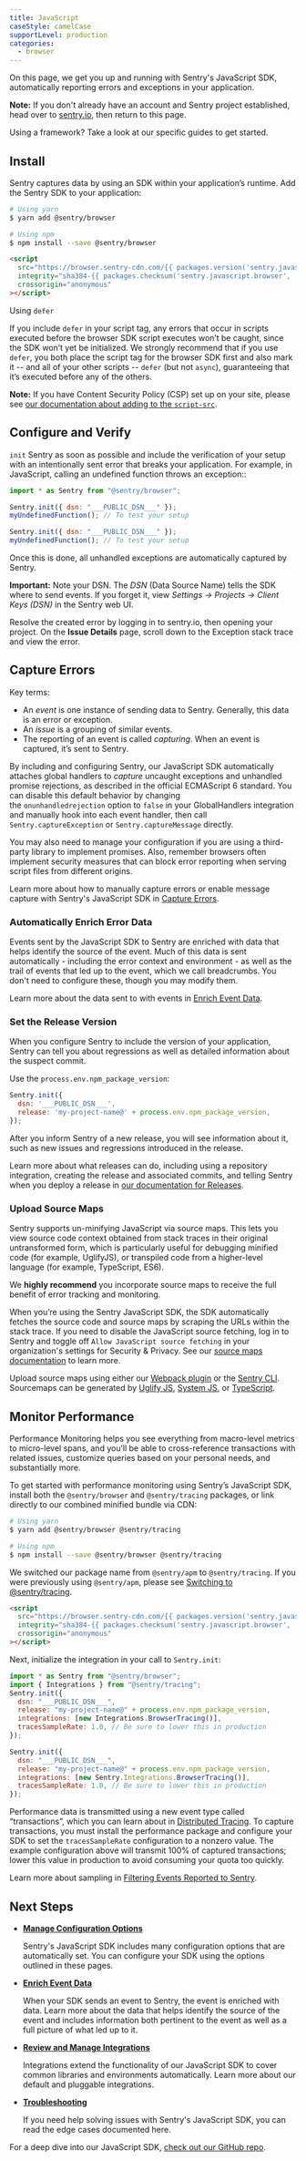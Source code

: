 ```yaml
---
title: JavaScript
caseStyle: camelCase
supportLevel: production
categories:
  - browser
---
```


On this page, we get you up and running with Sentry's JavaScript SDK, automatically reporting errors and exceptions in your application.

**Note:** If you don't already have an account and Sentry project established, head over to [sentry.io](https://sentry.io/signup/), then return to this page.

Using a framework? Take a look at our specific guides to get started.

<GuideGrid platform="javascript" />

## Install

Sentry captures data by using an SDK within your application’s runtime. Add the Sentry SDK to your application:

```bash {tabTitle: ESM}
# Using yarn
$ yarn add @sentry/browser

# Using npm
$ npm install --save @sentry/browser
```

```html {tabTitle: CDN}
<script
  src="https://browser.sentry-cdn.com/{{ packages.version('sentry.javascript.browser') }}/bundle.min.js"
  integrity="sha384-{{ packages.checksum('sentry.javascript.browser', 'bundle.min.js', 'sha384-base64') }}"
  crossorigin="anonymous"
></script>
```
<Alert>
<markdown>

Using `defer`

If you include `defer` in your script tag, any errors that occur in scripts executed before the browser SDK script executes won’t be caught, since the SDK won’t yet be initialized. We strongly recommend that if you use `defer`, you both place the script tag for the browser SDK first and also mark it -- and all of your other scripts -- `defer` (but not `async`), guaranteeing that it’s executed before any of the others.

</markdown>
</Alert>

**Note:** If you have Content Security Policy (CSP) set up on your site, please see [our documentation about adding to the `script-src`](/platforms/javascript/common/troubleshooting/).

## Configure and Verify

`init` Sentry as soon as possible and include the verification of your setup with an intentionally sent error that breaks your application. For example, in JavaScript, calling an undefined function throws an exception::

```javascript {tabTitle: ESM}
import * as Sentry from "@sentry/browser";

Sentry.init({ dsn: "___PUBLIC_DSN___" });
myUndefinedFunction(); // To test your setup
```

```javascript {tabTitle: CDN}
Sentry.init({ dsn: "___PUBLIC_DSN___" });
myUndefinedFunction(); // To test your setup
```

Once this is done, all unhandled exceptions are automatically captured by Sentry.

**Important:** Note your DSN. The _DSN_ (Data Source Name) tells the SDK where to send events. If you forget it, view _Settings -> Projects -> Client Keys (DSN)_ in the Sentry web UI.

Resolve the created error by logging in to sentry.io, then opening your project. On the **Issue Details** page, scroll down to the Exception stack trace and view the error.

## Capture Errors

<Alert>
<markdown>
Key terms:

- An _event_ is one instance of sending data to Sentry. Generally, this data is an error or exception.
- An _issue_ is a grouping of similar events.
- The reporting of an event is called _capturing_.
  When an event is captured, it’s sent to Sentry.

</markdown>
</Alert>

By including and configuring Sentry, our JavaScript SDK automatically attaches global handlers to _capture_ uncaught exceptions and unhandled promise rejections, as described in the official ECMAScript 6 standard. You can disable this default behavior by changing the `onunhandledrejection` option to `false` in your GlobalHandlers integration and manually hook into each event handler, then call `Sentry.captureException` or `Sentry.captureMessage` directly.

You may also need to manage your configuration if you are using a third-party library to implement promises. Also, remember browsers often implement security measures that can block error reporting when serving script files from different origins.

Learn more about how to manually capture errors or enable message capture with Sentry's JavaScript SDK in [Capture Errors](./errors/capture).

### Automatically Enrich Error Data

Events sent by the JavaScript SDK to Sentry are enriched with data that helps identify the source of the event. Much of this data is sent automatically - including the error context and environment - as well as the trail of events that led up to the event, which we call breadcrumbs. You don't need to configure these, though you may modify them.

Learn more about the data sent to with events in [Enrich Event Data](./errors/).

### Set the Release Version

When you configure Sentry to include the version of your application, Sentry can tell you about regressions as well as detailed information about the suspect commit.

Use the `process.env.npm_package_version`:

```JavaScript
Sentry.init({
  dsn: '___PUBLIC_DSN___',
  release: 'my-project-name@' + process.env.npm_package_version,
});
```

After you inform Sentry of a new release, you will see information about it, such as new issues and regressions introduced in the release.

Learn more about what releases can do, including using a repository integration, creating the release and associated commits, and telling Sentry when you deploy a release in [our documentation for Releases](/product/releases/).

### Upload Source Maps

Sentry supports un-minifying JavaScript via source maps. This lets you view source code context obtained from stack traces in their original untransformed form, which is particularly useful for debugging minified code (for example, UglifyJS), or transpiled code from a higher-level language (for example, TypeScript, ES6).

We **highly recommend** you incorporate source maps to receive the full benefit of error tracking and monitoring.

When you’re using the Sentry JavaScript SDK, the SDK automatically fetches the source code and source maps by scraping the URLs within the stack trace. If you need to disable the JavaScript source fetching, log in to Sentry and toggle off `Allow JavaScript source fetching` in your organization's settings for Security & Privacy. See our [source maps documentation](./config/config/sourcemaps) to learn more.

Upload source maps using either our [Webpack plugin](./config/sourcemaps/#webpack) or the [Sentry CLI](/cli/). Sourcemaps can be generated by [Uglify JS](./config/config/sourcemaps/#uglifyjs), [System JS](./config/sourcemaps/#systemjs), or [TypeScript](./config/config/sourcemaps/#typescript).

## Monitor Performance

Performance Monitoring helps you see everything from macro-level metrics to micro-level spans, and you’ll be able to cross-reference transactions with related issues, customize queries based on your personal needs, and substantially more.

To get started with performance monitoring using Sentry’s JavaScript SDK, install both the `@sentry/browser` and `@sentry/tracing` packages, or link directly to our combined minified bundle via CDN:

```bash {tabTitle: ESM}
# Using yarn
$ yarn add @sentry/browser @sentry/tracing

# Using npm
$ npm install --save @sentry/browser @sentry/tracing
```

<Alert level="note" title="Note"><markdown>

We switched our package name from `@sentry/apm` to `@sentry/tracing`. If you were previously using `@sentry/apm`, please see [Switching to @sentry/tracing](/product/performance/apm-to-tracing/).

</markdown></Alert>

```html {tabTitle: CDN}
<script
  src="https://browser.sentry-cdn.com/{{ packages.version('sentry.javascript.browser') }}/bundle.tracing.min.js"
  integrity="sha384-{{ packages.checksum('sentry.javascript.browser', 'bundle.tracing.min.js', 'sha384-base64') }}"
  crossorigin="anonymous"
></script>
```

Next, initialize the integration in your call to `Sentry.init`:

```javascript {tabTitle: ESM}
import * as Sentry from "@sentry/browser";
import { Integrations } from "@sentry/tracing";
Sentry.init({
  dsn: "___PUBLIC_DSN___",
  release: "my-project-name@" + process.env.npm_package_version,
  integrations: [new Integrations.BrowserTracing()],
  tracesSampleRate: 1.0, // Be sure to lower this in production
});
```

```javascript {tabTitle: CDN}
Sentry.init({
  dsn: "___PUBLIC_DSN___",
  release: "my-project-name@" + process.env.npm_package_version,
  integrations: [new Sentry.Integrations.BrowserTracing()],
  tracesSampleRate: 1.0, // Be sure to lower this in production
});
```

Performance data is transmitted using a new event type called “transactions”, which you can learn about in [Distributed Tracing](/product/performance/distributed-tracing). To capture transactions, you must install the performance package and configure your SDK to set the `tracesSampleRate` configuration to a nonzero value. The example configuration above will transmit 100% of captured transactions; lower this value in production to avoid consuming your quota too quickly.

Learn more about sampling in [Filtering Events Reported to Sentry](./config/filter).

## Next Steps

- **[Manage Configuration Options](./configuration/)**

  Sentry's JavaScript SDK includes many configuration options that are automatically set. You can configure your SDK using the options outlined in these pages.

- **[Enrich Event Data](./enriching-error-data/additional-data/)**

  When your SDK sends an event to Sentry, the event is enriched with data. Learn more about the data that helps identify the source of the event and includes information both pertinent to the event as well as a full picture of what led up to it.

- **[Review and Manage Integrations](./integrations/)**

  Integrations extend the functionality of our JavaScript SDK to cover common libraries and environments automatically. Learn more about our default and pluggable integrations.

- **[Troubleshooting](./troubleshooting/)**

  If you need help solving issues with Sentry's JavaScript SDK, you can read the edge cases documented here.

For a deep dive into our JavaScript SDK, [check out our GitHub repo](http://getsentry.github.io/sentry-javascript/).
